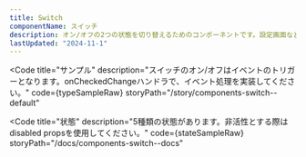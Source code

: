 ```yaml
---
title: Switch
componentName: スイッチ
description: オン/オフの2つの状態を切り替えるためのコンポーネントです。設定画面などでその状態を視覚的に伝えることができます。
lastUpdated: "2024-11-1"
---
```



<Code
  title="サンプル"
  description="スイッチのオン/オフはイベントのトリガーとなります。onCheckedChangeハンドラで、イベント処理を実装してください。"
  code={typeSampleRaw}
  storyPath="/story/components-switch--default"
>
  <TypeSample client:load />
</Code>

<Code
  title="状態"
  description="5種類の状態があります。非活性とする際はdisabled propsを使用してください。"
  code={stateSampleRaw}
  storyPath="/docs/components-switch--docs"
>
  <StateSample client:load />
</Code>
